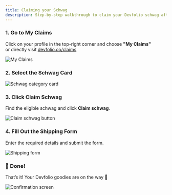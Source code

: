 ```yaml
---
title: Claiming your Schwag
description: Step-by-step walkthrough to claim your Devfolio schwag after participating in a hackathon.
---
```




### 1. Go to **My Claims**

Click on your profile in the top-right corner and choose **"My Claims"**  
or directly visit [devfolio.co/claims](https://devfolio.co/claims)

<p><img src="/assets/image 135 (1) (1).webp" alt="My Claims" /></p>


### 2. Select the **Schwag** Card

<p><img src="/assets/image 133 (1).webp" alt="Schwag category card" /></p>


### 3. Click **Claim Schwag**

Find the eligible schwag and click **Claim schwag**.

<p><img src="/assets/pika-1682066192886-1x 1.webp" alt="Claim schwag button" /></p>


### 4. Fill Out the Shipping Form

Enter the required details and submit the form.

<p><img src="/assets/pika-1682066306949-1x 1.webp" alt="Shipping form" /></p>


### 🎉 Done!

That’s it! Your Devfolio goodies are on the way 🚚

<p><img src="/assets/image (39).webp" alt="Confirmation screen" /></p>
